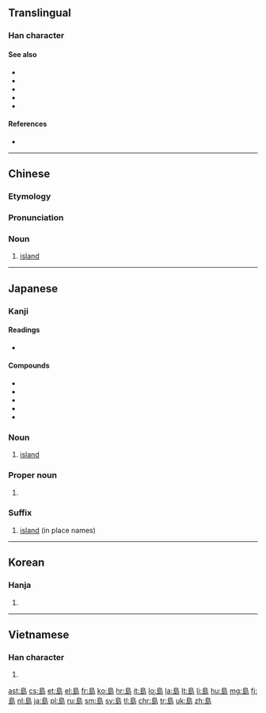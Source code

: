 {{also|岛|嶋|嶌|嶹}}
==Translingual==

===Han character===
{{Han char|rn=46|rad=山|as=07|sn=10|four=2772<sub>7</sub>|canj=竹日卜山 (HAYU)}}

====See also====
* {{l|mul|sc=Hani|嶋}}
* {{l|mul|sc=Hani|嶌}}
* {{l|mul|sc=Hani|嶼}}
* {{l|mul|sc=Hani|屿}}
* {{l|mul|sc=Hani|岛}}

====References====
* {{Han ref|kx=0312.040|dkj=08108|dj=0612.110|hdz=10775.140|uh=5CF6|ud=23798|bh=AE71|bd=44657}}

----

==Chinese==
{{zh-forms|s=岛}}

===Etymology===
{{Han compound|鳥|山|ls=psc|c1=p|c2=s|t2=mountain}}

===Pronunciation===
{{zh-pron
|m=dǎo
|ma=y
|c=dou2
|h=pfs=táu;gd=tau<sup>3</sup>, to<sup>3</sup> [Hailu, Siyan, Meixian]; tau<sup>3</sup>;hpy=dau3
|mn=tó
|w=2tau
|mc=y
|oc=y
|cat=n
}}

===Noun===
{{zh-noun}}

# [[island]]

{{zh-cat|Elementary}}

----

==Japanese==

===Kanji===
{{ja-kanji|grade=3|rs=山07}}

====Readings====
* {{ja-readings|on=[[とう]] (tō)|kun=[[しま]] (shima)}}

====Compounds====
* {{l|ja|群島|tr=[[ぐんとう]], guntō}}
* {{l|ja|島影|tr=[[しまかげ]], shimakage}}
* {{l|ja|島嶼|tr=[[とうしょ]], tōsho}}
* {{l|ja|列島|tr=[[れっとう]], rettō}}
* {{l|ja|宝島|tr=[[たからじま]], takarajima}}

===Noun===
{{ja-noun|しま}}

# [[island]]


===Proper noun===
{{ja-pos|proper|しま}}

# {{surname|lang=ja|sort=しま}}

===Suffix===
{{ja-pos|suffix|とう}}
# [[island]] (in place names)

----

==Korean==

===Hanja===
{{ko-hanja|hangeul=도|eumhun=섬|mr=to}}

# {{defn|lang=ko|sort=山07}}

----

==Vietnamese==

===Han character===
{{vi-hantu|[[đảo]], [[láo]]|rs=山07}}

# {{defn|lang=vi|sort=山07}}

[[ast:島]]
[[cs:島]]
[[et:島]]
[[el:島]]
[[fr:島]]
[[ko:島]]
[[hr:島]]
[[it:島]]
[[lo:島]]
[[la:島]]
[[lt:島]]
[[li:島]]
[[hu:島]]
[[mg:島]]
[[fj:島]]
[[nl:島]]
[[ja:島]]
[[pl:島]]
[[ru:島]]
[[sm:島]]
[[sv:島]]
[[tl:島]]
[[chr:島]]
[[tr:島]]
[[uk:島]]
[[zh:島]]